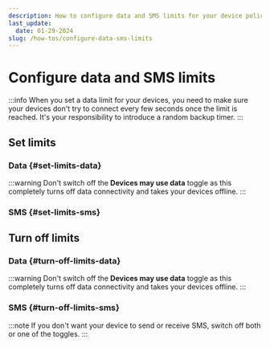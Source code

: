 ```yaml
---
description: How to configure data and SMS limits for your device policies on the emnify Portal
last_update: 
  date: 01-29-2024
slug: /how-tos/configure-data-sms-limits
---
```


# Configure data and SMS limits


<ConfigureLimitsIntroductionPartial />

:::info
When you set a data limit for your devices, you need to make sure your devices don't try to connect every few seconds once the limit is reached.
It's your responsibility to introduce a random backup timer.
:::

## Set limits

### Data \{#set-limits-data}

<SetLimitInstructionsPartial
  limitType="data"
  limitValue="MB"
  dropdownLabel="Data Limit"
  toggleLabel="Devices may use data"
  exampleLimit="1 MB per 1 month"
/>

:::warning
Don't switch off the **Devices may use data** toggle as this completely turns off data connectivity and takes your devices offline.
:::

### SMS \{#set-limits-sms}

<SetLimitInstructionsPartial
  limitType="sms"
  limitValue="SMS"
  dropdownLabel="SMS Sending Limit or SMS Receiving Limit"
  toggleLabel="Devices may send SMS (SMS MO) or Devices may receive SMS (SMS MT)"
  exampleLimit="10 SMS per 1 month"
/>

## Turn off limits

### Data \{#turn-off-limits-data}

<TurnOffLimitInstructionsPartial
  dropdownLabel="Data Limit"
/>

:::warning
Don't switch off the **Devices may use data** toggle as this completely turns off data connectivity and takes your devices offline.
:::

### SMS \{#turn-off-limits-sms}

<TurnOffLimitInstructionsPartial
  dropdownLabel="SMS Sending Limit or SMS Receiving Limit"
/>

:::note
If you don't want your device to send or receive SMS, switch off both or one of the toggles.
:::
